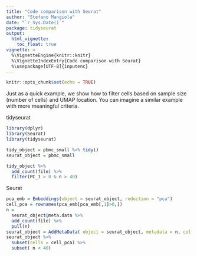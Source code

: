 ```yaml
---
title: "Code comparison with Seurat"
author: "Stefano Mangiola"
date: "`r Sys.Date()`"
package: tidyseurat
output:
  html_vignette:
    toc_float: true
vignette: >
  %\VignetteEngine{knitr::knitr}
  %\VignetteIndexEntry{Code comparison with Seurat}
  %\usepackage[UTF-8]{inputenc}
---
```


```r
knitr::opts_chunk$set(echo = TRUE)
```

Just as a quick example, we show how to filter cells based on sample size (number of cells) and UMAP location. You can imagine a similar example with more meaningful criteria.

tidyseurat

```r
library(dplyr)
library(Seurat)
library(tidyseurat)

tidy_object = pbmc_small %>% tidy()
seurat_object = pbmc_small

```


```r
tidy_object %>%
  add_count(file) %>%
  filter(PC_1 > 0 & n > 40)
```

Seurat

```r
pca_emb = Embeddings(object = seurat_object, reduction = "pca")
cell_pca = rownames(pca_emb[pca_emb[,1]>0,])
n =
  seurat_object@meta.data %>%
  add_count(file) %>%
  pull(n)
seurat_object = AddMetaData( object = seurat_object, metadata = n, col.name = 'n')
seurat_object %>%
  subset(cells = cell_pca) %>%
  subset( n < 40)

```